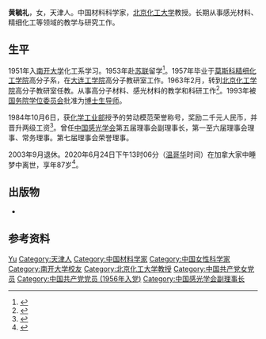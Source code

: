 {{人物信息框
| 姓名     = 黄毓礼
| 性别     = 女
| 出生日期 = 1933年1月27日
| 出生地点 = [[天津市|天津市]]
| 逝世日期 = {{Dda|2020|6|24|1933|1}}
| 逝世地点 = [[加拿大|加拿大]]
| 民族     = [[汉族|汉族]]
| 籍贯     = 
| 职业     = [[教授|教授]]
| 母校     = 莫斯科精细化工学院
| 配偶     = [[阮可强|阮可强]]
}}
'''黄毓礼'''{{BD|1933年|1月27日|2020年|6月24日|catIdx=Huang}}，女，天津人。中国材料科学家，[[北京化工大学|北京化工大学]]教授。长期从事感光材料、精细化工等领域的教学与研究工作。

==生平==
1951年入[[南开大学|南开大学]]化工系学习。1953年赴[[苏联|苏联]]留学<ref>{{cite book |editor=[[中华人民共和国人事部|中华人民共和国人事部]] |title=新中国留学归国学人大词典 |date=1993 |publisher=湖北教育出版社 |isbn=7535111084 |page=220}}</ref>。1957年毕业于[[莫斯科精细化工学院|莫斯科精细化工学院]]高分子系，在[[大连工学院|大连工学院]]高分子教研室工作。1963年2月，转到[[北京化工学院|北京化工学院]]高分子教研室任教。从事高分子材料、感光材料的教学和科研工作<ref>{{cite book |title=中国普通高等学校教授人名录 |date=1988 |publisher=[[高等教育出版社|高等教育出版社]] |location=北京 |isbn=7040006162 |page=209}}</ref>。1993年被[[国务院学位委员会|国务院学位委员会]]批准为[[博士生导师|博士生导师]]。

1984年10月6日，获[[中华人民共和国化学工业部|化学工业部]]授予的劳动模范荣誉称号，奖励二千元人民币，并晋升两级工资<ref>{{cite news |title=三名化工专家受奖晋级 |work=[[人民日报|人民日报]] |date=1984年10月7日 |page=第3版}}</ref>。曾任[[中国感光学会|中国感光学会]]第五届理事会副理事长，第一至六届理事会理事、常务理事。第七届理事会荣誉理事。

2003年9月退休。2020年6月24日下午13时06分（[[温哥华|温哥华]]时间）在加拿大家中睡梦中离世，享年87岁<ref>{{cite web |title=黄毓礼同志讣告 |url=http://www.csist.org.cn/cn/show-article.php?classId=27&Id=2321 |publisher=中国感光学会 |archiveurl=https://web.archive.org/web/20200903035752/http://www.csist.org.cn/cn/show-article.php?classId=27&Id=2321 |archivedate=2020-09-03 |date=2020-06-28}}</ref>。
==出版物==
*{{cite book |author=(英)罗菲 |translator=黄毓礼等 |title=光聚合高分子材料及应用 |date=1990 |publisher=科学技术文献出版社 |location=北京 |isbn=7-5023-0939-X}}
==参考资料==
{{portal|人物|化学}}
{{reflist}}
{{Authority control}}
{{DEFAULTSORT:Huang}}
[[Category:黄姓|Yu]]
[[Category:天津人|Category:天津人]]
[[Category:中国材料学家|Category:中国材料学家]]
[[Category:中国女性科学家|Category:中国女性科学家]]
[[Category:南开大学校友|Category:南开大学校友]]
[[Category:北京化工大学教授|Category:北京化工大学教授]]
[[Category:中国共产党女党员|Category:中国共产党女党员]]
[[Category:中国共产党党员_(1956年入党)|Category:中国共产党党员 (1956年入党)]]
[[Category:中国感光学会副理事长|Category:中国感光学会副理事长]]